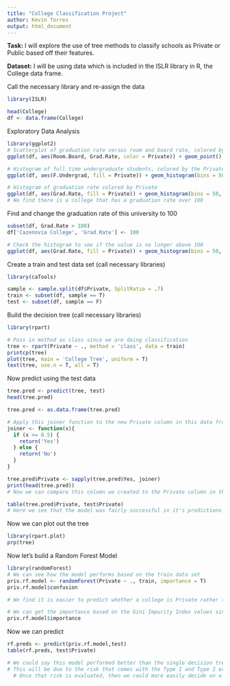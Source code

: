 ```yaml
---
title: "College Classification Project"
author: Kevin Torres
output: html_document
---
```


**Task:** I will explore the use of tree methods to classify schools as Private or Public based off their features. 

**Dataset:** I will be using data which is included in the ISLR library in R, the College data frame. 

Call the necessary library and re-assign the data 

```r
library(ISLR)

head(College)
df <- data.frame(College)
```

Exploratory Data Analysis 

```r
library(ggplot2)
# Scatterplot of graduation rate versus room and board rate, colored by the Private column
ggplot(df, aes(Room.Board, Grad.Rate, color = Private)) + geom_point() + theme_bw()

# Histogram of full time undergraduate students, colored by the Private column
ggplot(df, aes(F.Undergrad, fill = Private)) + geom_histogram(bins = 50, color = 'black') + theme_bw()

# Histogram of graduation rate colored by Private
ggplot(df, aes(Grad.Rate, fill = Private)) + geom_histogram(bins = 50, color = 'black') + theme_bw()
# We find there is a college that has a graduation rate over 100
```

Find and change the graduation rate of this university to 100

```r
subset(df, Grad.Rate > 100)
df['Cazenovia College', 'Grad.Rate'] <- 100

# Check the histogram to see if the value is no longer above 100
ggplot(df, aes(Grad.Rate, fill = Private)) + geom_histogram(bins = 50, color = 'black') + theme_bw()
```

Create a train and test data set (call necessary libraries)

```r
library(caTools)

sample <- sample.split(df$Private, SplitRatio = .7)
train <- subset(df, sample == T)
test <- subset(df, sample == F)
```

Build the decision tree (call necessary libraries)

```r
library(rpart)

# Pass in method as class since we are doing classification
tree <- rpart(Private ~ ., method = 'class', data = train)
printcp(tree)
plot(tree, main = 'College Tree', uniform = T)
text(tree, use.n = T, all = T)
```

Now predict using the test data 

```r
tree.pred <- predict(tree, test)
head(tree.pred)

tree.pred <- as.data.frame(tree.pred)

# Apply this joiner function to the new Private column in this data frame to be used for comparison later
joiner <- function(x){
  if (x >= 0.5) {
    return('Yes')
  } else {
    return('No')
  }
}

tree.pred$Private <- sapply(tree.pred$Yes, joiner)
print(head(tree.pred))
# Now we can compare this column we created to the Private column in the test data set to measure the success

table(tree.pred$Private, test$Private)
# Here we see that the model was fairly successful in it's predictions and we can compare it to our Random Forest Model 
```

Now we can plot out the tree

```r
library(rpart.plot)
prp(tree)
```

#################

Now let's build a Random Forest Model

```r
library(randomForest)
# We can see how the model performs based on the train data set
priv.rf.model <- randomForest(Private ~ ., train, importance = T)
priv.rf.model$confusion

# We find it is easier to predict whether a college is Private rather than if it is not, which may be due to the amount of private school data

# We can get the importance based on the Gini Impurity Index values since we included importance
priv.rf.model$importance
```

Now we can predict

```r
rf.preds <- predict(priv.rf.model,test)
table(rf.preds, test$Private)

# We could say this model performed better than the single decision tree
# This will be due to the risk that comes with the Type 1 and Type 2 errors
  # Once that risk is evaluated, then we could more easily decide on a model
```

